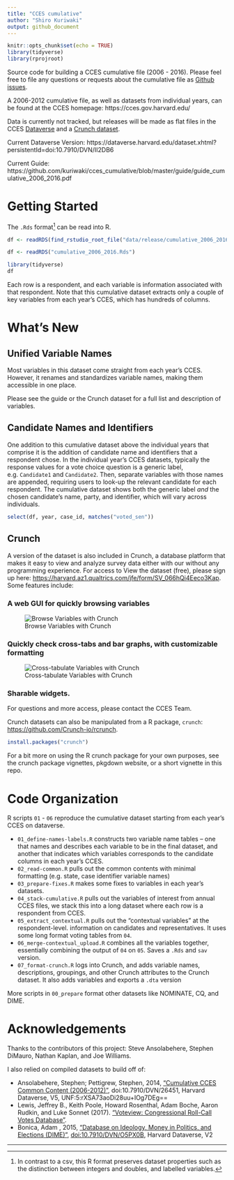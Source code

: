 ```yaml
---
title: "CCES cumulative"
author: "Shiro Kuriwaki"
output: github_document
---
```


```r
knitr::opts_chunk$set(echo = TRUE)
library(tidyverse)
library(rprojroot)
```

Source code for building a CCES cumulative file (2006 - 2016). Please feel free to file any questions or requests about the cumulative file as [Github issues](https://github.com/kuriwaki/cces_cumulative/issues). 


A 2006-2012 cumulative file, as well as datasets from individual years, can be found at the CCES homepage: https://cces.gov.harvard.edu/


Data is currently not tracked, but releases will be made as flat files in the CCES [Dataverse](https://dataverse.harvard.edu/dataverse/cces) and a [Crunch dataset](crunch.io). 

Current Dataverse Version: 
https://dataverse.harvard.edu/dataset.xhtml?persistentId=doi:10.7910/DVN/II2DB6

Current Guide: 
https://github.com/kuriwaki/cces_cumulative/blob/master/guide/guide_cumulative_2006_2016.pdf

# Getting Started 

The `.Rds` format^[In contrast to a csv, this R format preserves dataset properties such as the distinction between integers and doubles, and labelled variables.] can be read into R.

```r
df <- readRDS(find_rstudio_root_file("data/release/cumulative_2006_2016.Rds"))
```

```r
df <- readRDS("cumulative_2006_2016.Rds")
```
```r
library(tidyverse)
df
```

Each row is a respondent, and each variable is information associated with that respondent. Note that this cumulative dataset extracts only a couple of key variables from each year's CCES, which has hundreds of columns. 



# What's New

## Unified Variable Names

Most variables in this dataset come straight from each year's CCES. However, it renames and standardizes variable names, making them accessible in one place. 

Please see the guide or the Crunch dataset for a full list and description of variables. 



## Candidate Names and Identifiers
One addition to this cumulative dataset above the individual years that comprise it is the addition of candidate name and identifiers that a respondent chose. In the individual year's CCES datasets, typically the response values for a vote choice question is a generic label, e.g. `Candidate1` and `Candidate2`. Then, separate variables with those names are appended, requiring users to look-up the relevant candidate for each respondent. The cumulative dataset shows both the generic label _and_ the chosen candidate's name, party, and identifier, which will vary across individuals. 

```r
select(df, year, case_id, matches("voted_sen"))
```



## Crunch

A version of the dataset is also included in Crunch, a database platform that makes it easy to view and analyze survey data either with our without any programming experience.  For access to View the dataset (free), please sign up here: <https://harvard.az1.qualtrics.com/jfe/form/SV_066hQi4Eeco3Kap>. Some features include:


### A web GUI for quickly browsing variables

![Browse Variables with Crunch](guide/01_crunch_browse.gif)

### Quickly check cross-tabs and bar graphs, with customizable formatting

![Cross-tabulate Variables with Crunch](guide/02_crunch_tab.gif)

### Sharable widgets.  


For questions and more access, please contact the CCES Team.


Crunch datasets can also be manipulated from a R package, `crunch`: <https://github.com/Crunch-io/rcrunch>. 

```r
install.packages("crunch")
```


For a bit more on using the R crunch package for your own purposes, see the crunch package vignettes, pkgdown website, or a short vignette in this repo. 


# Code Organization

R scripts `01` - `06` reproduce the cumulative dataset starting from each year's CCES on dataverse. 

- `01_define-names-labels.R` constructs two variable name tables -- one that names and describes each variable to be in the final dataset, and another that indicates which variables corresponds to the candidate columns in each year's CCES.
- `02_read-common.R` pulls out the common contents with minimal formatting (e.g. state, case identifier variable names)
- `03_prepare-fixes.R` makes some fixes to variables in each year's datasets.
- `04_stack-cumulative.R` pulls out the variables of interest from annual CCES files, we stack this into a long dataset where each row is a respondent from CCES.
- `05_extract_contextual.R` pulls out the "contextual variables" at the respondent-level. information on candidates and representatives. It uses some long format voting tables from `04`.
- `06_merge-contextual_upload.R` combines all the variables together, essentially combining the output of `04` on `05`. Saves a `.Rds` and `sav` version. 
- `07_format-crunch.R` logs into Crunch, and adds variable names, descriptions, groupings, and other Crunch attributes to the Crunch dataset. It also adds variables and exports a `.dta` version


More scripts in `00_prepare` format other datasets like NOMINATE, CQ, and DIME. 



# Acknowledgements

Thanks to the contributors of this project: Steve Ansolabehere, Stephen DiMauro, Nathan Kaplan, and Joe Williams.

I also relied on compiled datasets to build off of:

* Ansolabehere, Stephen; Pettigrew, Stephen, 2014, ["Cumulative CCES Common Content (2006-2012)"](https://dataverse.harvard.edu/dataset.xhtml?persistentId=doi:10.7910/DVN/26451), doi:10.7910/DVN/26451, Harvard Dataverse, V5, UNF:5:rXSA73aoDi28uu+IOg7DEg==
* Lewis, Jeffrey B., Keith Poole, Howard Rosenthal, Adam Boche, Aaron Rudkin, and Luke Sonnet (2017). ["Voteview: Congressional Roll-Call Votes Database"](https://voteview.com).
* Bonica, Adam , 2015, ["Database on Ideology, Money in Politics, and Elections (DIME)"](https://dataverse.harvard.edu/dataset.xhtml?persistentId=doi:10.7910/DVN/O5PX0B), <doi:10.7910/DVN/O5PX0B>, Harvard Dataverse, V2

--------
